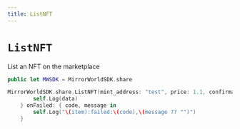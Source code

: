 ```yaml
---
title: ListNFT
---
```


# `ListNFT`

List an NFT on the marketplace

```swift
public let MWSDK = MirrorWorldSDK.share

MirrorWorldSDK.share.ListNFT(mint_address: "test", price: 1.1, confirmation: "finalized") { data in
        self.Log(data)
    } onFailed: { code, message in
        self.Log("\(item):failed:\(code),\(message ?? "")")
    }
```